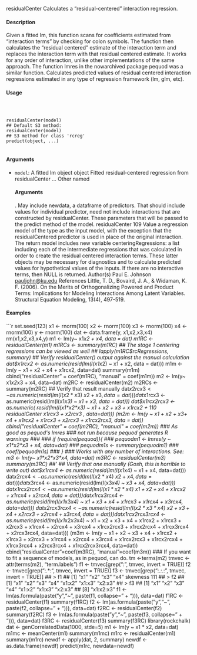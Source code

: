 residualCenter Calculates a "residual-centered" interaction regression.

#### Description

Given a fitted lm, this function scans for coefficients estimated from "interaction terms" by checking
for colon symbols. The function then calculates the "residual centered" estimate of the interaction
term and replaces the interaction term with that residual centered estimate. It works for any order
of interaction, unlike other implementations of the same approach. The function lmres in the nowarchived
package pequod was a similar function.
Calculates predicted values of residual centered interaction regressions estimated in any type of
regression framework (lm, glm, etc).

#### Usage
<pre><code>


residualCenter(model)
## Default S3 method:
residualCenter(model)
## S3 method for class 'rcreg'
predict(object, ...)

</code></pre>
#### Arguments

* ``model``:  A fitted lm object
object Fitted residual-centered regression from residualCenter
... Other named 
</code></pre>
#### Arguments
. May include newdata, a dataframe of predictors. That
should include values for individual predictor, need not include interactions that
are constructed by residualCenter. These parameters that will be passed to the
predict method of the model.
residualCenter 109
Value
a regression model of the type as the input model, with the exception that the residualCentered
predictor is used in place of the original interaction. The return model includes new variable centeringRegressions:
a list including each of the intermediate regressions that was calculated in order to
create the residual centered interaction terms. These latter objects may be necessary for diagnostics
and to calculate predicted values for hypothetical values of the inputs. If there are no interactive
terms, then NULL is returned.
Author(s)
Paul E. Johnson <pauljohn@ku.edu>
References
Little, T. D., Bovaird, J. A., & Widaman, K. F. (2006). On the Merits of Orthogonalizing Powered
and Product Terms: Implications for Modeling Interactions Among Latent Variables. Structural
Equation Modeling, 13(4), 497-519.

#### Examples
```r


set.seed(123)
x1 <- rnorm(100)
x2 <- rnorm(100)
x3 <- rnorm(100)
x4 <- rnorm(100)
y <- rnorm(100)
dat <- data.frame(y, x1,x2,x3,x4)
rm(x1,x2,x3,x4,y)
m1 <- lm(y~ x1*x2 + x4, data = dat)
m1RC <- residualCenter(m1)
m1RCs <- summary(m1RC)
## The stage 1 centering regressions can be viewed as well
## lapply(m1RC$rcRegressions, summary)
## Verify residualCenter() output against the manual calculation
dat$x1rcx2 <- as.numeric(resid(lm(I(x1*x2) ~ x1 + x2, data = dat)))
m1m <- lm(y ~ x1 + x2 + x4 + x1rcx2, data=dat)
summary(m1m)
cbind("residualCenter" = coef(m1RC), "manual" = coef(m1m))
m2 <- lm(y~ x1*x2*x3 + x4, data=dat)
m2RC <- residualCenter(m2)
m2RCs <- summary(m2RC)
## Verify that result manually
dat$x2rcx3 <- as.numeric(resid(lm(I(x2*x3) ~ x2 + x3, data = dat)))
dat$x1rcx3 <- as.numeric(resid(lm(I(x1*x3) ~ x1 + x3, data = dat)))
dat$x1rcx2rcx3 <- as.numeric( resid(lm(I(x1*x2*x3) ~ x1 + x2 + x3 + x1rcx2 +
110 residualCenter
x1rcx3 + x2rcx3 , data=dat)))
(m2m <- lm(y ~ x1 + x2 + x3+ x4 + x1rcx2 + x1rcx3 + x2rcx3 + x1rcx2rcx3,
data = dat))
cbind("residualCenter" = coef(m2RC), "manual" = coef(m2m))
### As good as pequod's lmres
### not run because pequod generates R warnings
###
### if (require(pequod)){
### pequodm1 <- lmres(y ~ x1*x2*x3 + x4, data=dat)
### pequodm1s <- summary(pequodm1)
### coef(pequodm1s)
### }
### Works with any number of interactions. See:
m3 <- lm(y~ x1*x2*x3*x4, data=dat)
m3RC <- residualCenter(m3)
summary(m3RC)
##'
## Verify that one manually (Gosh, this is horrible to write out)
dat$x1rcx4 <- as.numeric(resid(lm(I(x1*x4) ~ x1 + x4, data=dat)))
dat$x2rcx4 <- as.numeric(resid(lm(I(x2*x4) ~ x2 + x4, data=dat)))
dat$x3rcx4 <- as.numeric(resid(lm(I(x3*x4) ~ x3 + x4, data=dat)))
dat$x1rcx2rcx4 <- as.numeric(resid(lm(I(x1*x2*x4) ~ x1 + x2 + x4 +
x1rcx2 + x1rcx4 + x2rcx4, data=dat)))
dat$x1rcx3rcx4 <- as.numeric(resid(lm(I(x1*x3*x4) ~ x1 + x3 + x4 +
x1rcx3 + x1rcx4 + x3rcx4, data=dat)))
dat$x2rcx3rcx4 <- as.numeric(resid(lm(I(x2*x3*x4) ~ x2 + x3 + x4 +
x2rcx3 + x2rcx4 + x3rcx4, data=dat)))
dat$x1rcx2rcx3rcx4 <-
as.numeric(resid(lm(I(x1*x2*x3*x4) ~ x1 + x2 + x3 + x4 +
x1rcx2 + x1rcx3 + x2rcx3 + x1rcx4 + x2rcx4 +
x3rcx4 + x1rcx2rcx3 + x1rcx2rcx4 + x1rcx3rcx4 +
x2rcx3rcx4, data=dat)))
(m3m <- lm(y ~ x1 + x2 + x3 + x4 + x1rcx2 + x1rcx3 + x2rcx3 + x1rcx4 +
x2rcx4 + x3rcx4 + x1rcx2rcx3 + x1rcx2rcx4 + x1rcx3rcx4 +
x2rcx3rcx4 + x1rcx2rcx3rcx4, data=dat))
cbind("residualCenter"=coef(m3RC), "manual"=coef(m3m))
### If you want to fit a sequence of models, as in pequod, can do.
tm <-terms(m2)
tmvec <- attr(terms(m2), "term.labels")
f1 <- tmvec[grep(":", tmvec, invert = TRUE)]
f2 <- tmvec[grep(":.*:", tmvec, invert = TRUE)]
f3 <- tmvec[grep(":.*:.*:", tmvec, invert = TRUE)]
## > f1
## [1] "x1" "x2" "x3" "x4"
skewness 111
## > f2
## [1] "x1" "x2" "x3" "x4" "x1:x2" "x1:x3" "x2:x3"
## > f3
## [1] "x1" "x2" "x3" "x4" "x1:x2" "x1:x3" "x2:x3"
## [8] "x1:x2:x3"
f1 <- lm(as.formula(paste("y","~", paste(f1, collapse=" + "))), data=dat)
f1RC <- residualCenter(f1)
summary(f1RC)
f2 <- lm(as.formula(paste("y","~", paste(f2, collapse=" + "))), data=dat)
f2RC <- residualCenter(f2)
summary(f2RC)
f3 <- lm(as.formula(paste("y","~", paste(f3, collapse=" + "))), data=dat)
f3RC <- residualCenter(f3)
summary(f3RC)
library(rockchalk)
dat <- genCorrelatedData(1000, stde=5)
m1 <- lm(y ~ x1 * x2, data=dat)
m1mc <- meanCenter(m1)
summary(m1mc)
m1rc <- residualCenter(m1)
summary(m1rc)
newdf <- apply(dat, 2, summary)
newdf <- as.data.frame(newdf)
predict(m1rc, newdata=newdf)
